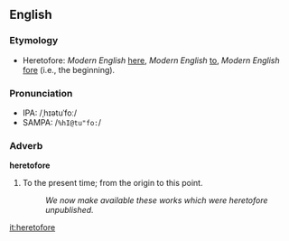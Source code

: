 ==English==
===Etymology===
* Heretofore: ''Modern English'' [[here]], ''Modern English'' [[to]], ''Modern English'' [[fore]] (i.e., the beginning).

===Pronunciation===
*IPA: /ˌhɪətuˈfoː/
*SAMPA: /<tt>%hI@tu"fo:</tt>/

===Adverb===
'''heretofore'''
# To the present time; from the origin to this point.
#: ''We now make available these works which were heretofore unpublished.''

[[it:heretofore]]